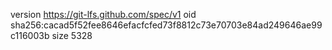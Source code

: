 version https://git-lfs.github.com/spec/v1
oid sha256:cacad5f52fee8646efacfcfed73f8812c73e70703e84ad249646ae99c116003b
size 5328
